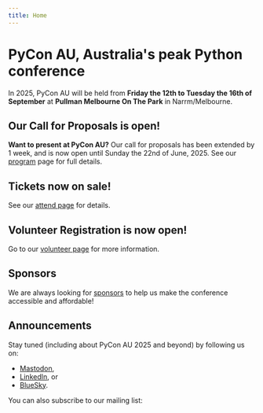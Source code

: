 ```yaml
---
title: Home
---
```



# PyCon AU, Australia's peak Python conference

In 2025, PyCon AU will be held from **Friday the 12th to Tuesday the 16th of September** at **Pullman Melbourne On The Park** in Narrm/Melbourne.

## Our Call for Proposals is open!

**Want to present at PyCon AU?** Our call for proposals has been extended by 1 week, and is now open until Sunday the 22nd of June, 2025. See our <a href="/program">program</a> page for full details.

## Tickets now on sale!

See our [attend page](/attend) for details.

## Volunteer Registration is now open!

Go to our [volunteer page](/attend/voluneers) for more information.

## Sponsors

We are always looking for [sponsors](/sponsor) to help us make the conference accessible and affordable!

## Announcements

Stay tuned (including about PyCon AU 2025 and beyond) by following us on:

- [Mastodon](https://mastodon.pycon.org.au/@pyconau),
- [LinkedIn](https://www.linkedin.com/company/pyconau/), or
- [BlueSky](https://bsky.app/profile/pyconau.bsky.social).

You can also subscribe to our mailing list:

<MailingListSignup />
